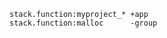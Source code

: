 ```discover {tabTitle:Enhancement Rules}
stack.function:myproject_* +app
stack.function:malloc      -group
```
